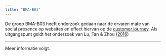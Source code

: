 ```yaml
---
title: "BMA-B03"
---
```


De groep BMA-B03 heeft onderzoek gedaan naar de ervaren mate van social presence op websites en effect hiervan op de [customer journey](https://docs.google.com/presentation/d/e/2PACX-1vQBzc8uAJgimoVFKxKkDkYw2xoeMwXCv7_52r1LWSC1K_2yWTsaDgFRJ5Ma6-3M9TAyMks2qtusCRvi/pub?start=true&loop=true&delayms=5000). Als uitgangspunt goldt het onderzoek van Lu, Fan & Zhou ([2016](https://www.sciencedirect.com/science/article/pii/S0747563215302715))
<hr>

Meer informatie volgt.